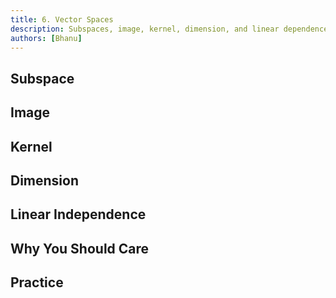 ```yaml
---
title: 6. Vector Spaces
description: Subspaces, image, kernel, dimension, and linear dependence.
authors: [Bhanu]
---
```

<link rel="stylesheet" href="https://cdn.jsdelivr.net/npm/katex@0.16.0/dist/katex.min.css" integrity="sha384-Xi8rHCmBmhbuyyhbI88391ZKP2dmfnOl4rT9ZfRI7mLTdk1wblIUnrIq35nqwEvC" crossOrigin="anonymous"/>

## Subspace

## Image

## Kernel 

## Dimension 

## Linear Independence

## Why You Should Care

## Practice
